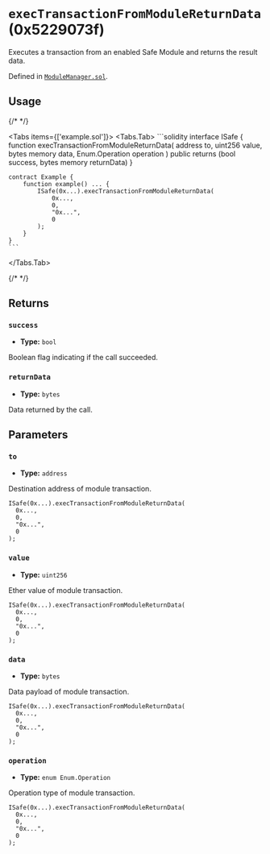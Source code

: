 




# `execTransactionFromModuleReturnData` (0x5229073f)

Executes a transaction from an enabled Safe Module and returns the result data.

Defined in [`ModuleManager.sol`](https://github.com/safe-global/safe-smart-account/tree/v1.4.1/contracts/base/ModuleManager.sol#L104).


## Usage

{/* <!-- vale off --> */}

<Tabs items={['example.sol']}>
  <Tabs.Tab>
    ```solidity
    interface ISafe {
        function execTransactionFromModuleReturnData(
            address to,
            uint256 value,
            bytes memory data,
            Enum.Operation operation
        ) public returns (bool success, bytes memory returnData)
    }

    contract Example {
        function example() ... {
            ISafe(0x...).execTransactionFromModuleReturnData(
                0x...,
                0,
                "0x...",
                0
            );
        }
    }
    ```
  </Tabs.Tab>
</Tabs>

{/* <!-- vale on --> */}

## Returns

### `success`

  - **Type:** `bool`

  Boolean flag indicating if the call succeeded.


### `returnData`

  - **Type:** `bytes`

  Data returned by the call.




## Parameters

### `to`

  - **Type:** `address`

  Destination address of module transaction.

  ```solidity focus=2
  ISafe(0x...).execTransactionFromModuleReturnData(
    0x...,
    0,
    "0x...",
    0
  );
  ```


### `value`

  - **Type:** `uint256`

  Ether value of module transaction.

  ```solidity focus=3
  ISafe(0x...).execTransactionFromModuleReturnData(
    0x...,
    0,
    "0x...",
    0
  );
  ```


### `data`

  - **Type:** `bytes`

  Data payload of module transaction.

  ```solidity focus=4
  ISafe(0x...).execTransactionFromModuleReturnData(
    0x...,
    0,
    "0x...",
    0
  );
  ```


### `operation`

  - **Type:** `enum Enum.Operation`

  Operation type of module transaction.

  ```solidity focus=5
  ISafe(0x...).execTransactionFromModuleReturnData(
    0x...,
    0,
    "0x...",
    0
  );
  ```





